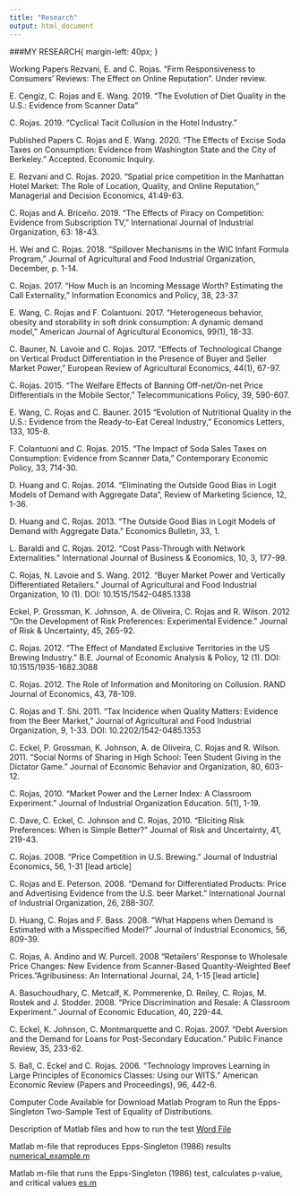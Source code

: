 ```yaml
---
title: "Research"
output: html_document
---
```


###MY RESEARCH{
  margin-left: 40px;
}

Working Papers
Rezvani, E. and C. Rojas. “Firm Responsiveness to Consumers’ Reviews:  The Effect on Online Reputation”. Under review.

E. Cengiz, C. Rojas and E. Wang. 2019. “The Evolution of Diet Quality in the U.S.: Evidence from Scanner Data” 

C. Rojas. 2019. “Cyclical Tacit Collusion in the Hotel Industry.”

Published Papers
C. Rojas and E. Wang. 2020. “The Effects of Excise Soda Taxes on Consumption: Evidence from Washington State and the City of Berkeley.” Accepted. Economic Inquiry.

E. Rezvani and C. Rojas. 2020. “Spatial price competition in the Manhattan Hotel Market: The Role of Location, Quality, and Online Reputation,” Managerial and Decision Economics, 41:49-63.

C. Rojas and A. Briceño. 2019. “The Effects of Piracy on Competition: Evidence from Subscription TV,” International Journal of Industrial Organization, 63: 18-43.

H. Wei and C. Rojas. 2018. “Spillover Mechanisms in the WIC Infant Formula Program,” Journal of Agricultural and Food Industrial Organization, December, p. 1-14.

C. Rojas. 2017. “How Much is an Incoming Message Worth? Estimating the Call Externality,” Information Economics and Policy, 38, 23-37.

E. Wang, C. Rojas and F. Colantuoni. 2017. “Heterogeneous behavior, obesity and storability in soft drink consumption: A dynamic demand model,” American Journal of Agricultural Economics, 99(1), 18-33.

C. Bauner, N. Lavoie and C. Rojas. 2017. “Effects of Technological Change on Vertical Product Differentiation in the Presence of Buyer and Seller Market Power,” European Review of Agricultural Economics, 44(1), 67-97.

C. Rojas. 2015. “The Welfare Effects of Banning Off-net/On-net Price Differentials in the Mobile Sector,” Telecommunications Policy, 39, 590-607.

E. Wang, C. Rojas and C. Bauner. 2015 “Evolution of Nutritional Quality in the U.S.: Evidence from the Ready-to-Eat Cereal Industry,” Economics Letters, 133, 105-8.

F. Colantuoni and C. Rojas. 2015. “The Impact of Soda Sales Taxes on Consumption: Evidence from Scanner Data,” Contemporary Economic Policy, 33, 714-30.

D. Huang and C. Rojas. 2014. “Eliminating the Outside Good Bias in Logit Models of Demand with Aggregate Data”, Review of Marketing Science, 12, 1-36.

D. Huang and C. Rojas. 2013. “The Outside Good Bias in Logit Models of Demand with Aggregate Data.” Economics Bulletin, 33, 1.

L. Baraldi and C. Rojas. 2012. “Cost Pass-Through with Network Externalities.”  International Journal of Business & Economics, 10, 3, 177-99.

C. Rojas, N. Lavoie and S. Wang.  2012. “Buyer Market Power and Vertically Differentiated Retailers.” Journal of Agricultural and Food Industrial Organization, 10 (1). DOI: 10.1515/1542-0485.1338

Eckel, P. Grossman, K. Johnson, A. de Oliveira, C. Rojas and R. Wilson. 2012 “On the Development of Risk Preferences: Experimental Evidence.” Journal of Risk & Uncertainty, 45, 265-92.

C. Rojas. 2012. “The Effect of Mandated Exclusive Territories in the US Brewing Industry.”  B.E. Journal of Economic Analysis & Policy, 12 (1). DOI: 10.1515/1935-1682.3088

C. Rojas. 2012. The Role of Information and Monitoring on Collusion. RAND Journal of Economics, 43, 78-109.

C. Rojas and T. Shi. 2011. “Tax Incidence when Quality Matters: Evidence from the Beer Market,” Journal of Agricultural and Food Industrial Organization, 9, 1-33. DOI: 10.2202/1542-0485.1353

C. Eckel, P. Grossman, K. Johnson, A. de Oliveira, C. Rojas and R. Wilson. 2011. “Social Norms of Sharing in High School: Teen Student Giving in the Dictator Game.” Journal of Economic Behavior and Organization, 80, 603-12.

C. Rojas, 2010. “Market Power and the Lerner Index: A Classroom Experiment.” Journal of Industrial Organization Education. 5(1), 1-19.

C. Dave, C. Eckel, C. Johnson and C. Rojas, 2010. “Eliciting Risk Preferences: When is Simple Better?” Journal of Risk and Uncertainty, 41, 219-43.

C. Rojas. 2008. “Price Competition in U.S. Brewing.” Journal of Industrial Economics, 56, 1-31 [lead article]

C. Rojas and E. Peterson. 2008. “Demand for Differentiated Products: Price and Advertising Evidence from the U.S. beer Market.” International Journal of Industrial Organization, 26, 288-307.

D. Huang, C. Rojas and F. Bass. 2008. “What Happens when Demand is Estimated with a Misspecified Model?” Journal of Industrial Economics, 56, 809-39.

C. Rojas, A. Andino and W. Purcell. 2008 “Retailers’ Response to Wholesale Price Changes: New Evidence from Scanner-Based Quantity-Weighted Beef Prices.”Agribusiness: An International Journal, 24, 1-15 [lead article]

A. Basuchoudhary, C. Metcalf, K. Pommerenke, D. Reiley, C. Rojas, M. Rostek and J. Stodder. 2008. “Price Discrimination and Resale: A Classroom Experiment.” Journal of Economic Education, 40, 229-44.

C. Eckel, K. Johnson, C. Montmarquette and C. Rojas. 2007. “Debt Aversion and the Demand for Loans for Post-Secondary Education.” Public Finance Review, 35, 233-62.

S. Ball, C. Eckel and C. Rojas. 2006. “Technology Improves Learning in Large Principles of Economics Classes: Using our WITS.” American Economic Review (Papers and Proceedings), 96, 442-6.

Computer Code Available for Download
Matlab Program to Run the Epps-Singleton Two-Sample Test of Equality of Distributions.

Description of Matlab files and how to run the test [Word File](https://drive.google.com/file/d/1eJdNcKo8heK45O7BUs_BEeuwpjCmKA6n/view)

Matlab m-file that reproduces Epps-Singleton (1986) results [numerical_example.m](https://docs.google.com/document/d/1dJq9lP5Ab8J4Corh_4-0YirZEeLUFMlXAR0MFHsjN7g/view) 

Matlab m-file that runs the Epps-Singleton (1986) test, calculates p-value, and critical values [es.m](https://docs.google.com/document/d/1yFwYgpIsanKVr1FYbzemjoYmZ25oW5NpESpm2tUN0ow/view)

